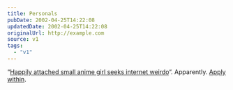 ```yaml
---
title: Personals
pubDate: 2002-04-25T14:22:08
updatedDate: 2002-04-25T14:22:08
originalUrl: http://example.com
source: v1
tags:
  - "v1"
---
```


&#8220;[Happily attached small anime girl seeks internet weirdo][1]&#8220;. Apparently. [Apply within][2].

[1]: http://www.orbyn.com/cult/archive/2002_04_01_index.htm#75808364 "More weirdos hassle Robyn"
[2]: http://www.orbyn.com/cult/ "The Cult of Orbyn"
